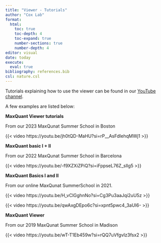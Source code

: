 ```yaml
---
title: "Viewer - Tutorials"
author: "Cox Lab"
format: 
  html:
    toc: true
    toc-depth: 4
    toc-expand: true
    number-sections: true
    number-depth: 4
editor: visual
date: today
execute:
  eval: true
bibliography: references.bib
csl: nature.csl
---
```


Tutorials explaining how to use the viewer can be found in our [YouTube channel](https://www.youtube.com/c/MaxQuantChannel).

A few examples are listed below:

**MaxQuant Viewer tutorials**

From our 2023 MaxQunat Summer School in Boston

{{< video https://youtu.be/jh0tQD-MaHU?si=rP__AsFdIehqMWj1 >}}

**MaxQuant basic I + II**

From our 2022 MaxQunat Summer School in Barcelona

{{< video https://youtu.be/-f9XZXiZPiQ?si=iFppseL76Z_sllg5 >}}

**MaxQuant Basics I and II**

From our online MaxQunat SummerSchool in 2021.

{{< video https://youtu.be/H_vClGghnNo?si=Cg3Pu3aaJqi2uU5z >}}

{{< video https://youtu.be/qwAxgDEpo6c?si=xpnt5pwc4_3aUI6- >}}

**MaxQuant Viewer**

From our 2019 MaxQunat Summer School in Madison

{{< video https://youtu.be/wT-T1Eb459w?si=rQQ7uVfgvIz3fsx2 >}}

